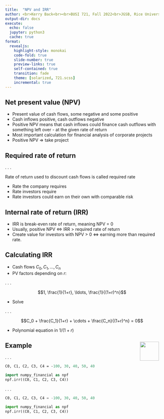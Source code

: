 ```yaml
---
title:  "NPV and IRR"
author: <br>Kerry Back<br><br>BUSI 721, Fall 2022<br>JGSB, Rice University
output-dir: docs
execute:
  echo: false
  jupyter: python3
  cache: true
format: 
  revealjs:
    highlight-style: monokai
    code-fold: true
    slide-number: true
    preview-links: true
    self-contained: true
    transition: fade
    theme: [solarized, 721.scss]
    incremental: true
---
```


## Net present value (NPV)

- Present value of cash flows, some negative and some positive
- Cash inflows positive, cash outflows negative
- Positive NPV means that cash inflows could finance cash outflows with something left over - at the given rate of return
- Most important calculation for financial analysis of corporate projects
- Positive NPV $\Rightarrow$ take project

## Required rate of return

. . .

Rate of return used to discount cash flows is called required rate

- Rate the company requires
- Rate investors require
- Rate investors could earn on their own with comparable risk

## Internal rate of return (IRR)

- IRR is break-even rate of return, meaning NPV = 0
- Usually, positive NPV $\Leftrightarrow$ IRR > required rate of return
- Create value for investors with NPV > 0 $\Leftrightarrow$ earning more than required rate.

## Calculating IRR

- Cash flows $C_0, C_1, \ldots, C_n$
- PV factors depending on $r$:

. . .

$$1, \frac{1}{1+r}, \ldots, \frac{1}{(1+r)^n}$$

- Solve

. . .

$$C_0 + \frac{C_1}{1+r} + \cdots + \frac{C_n}{(1+r)^n} = 0$$

- Polynomial equation in $1/(1+r)$

## Example <a href="https://bbcx-investments.com/borrowing-saving/irr"><img src="images/Rice_Owl.jpg" style="width:.65in;" align=right vertical-align=center></a>

. . .

```.p
C0, C1, C2, C3, C4 = -100, 30, 40, 50, 40

import numpy_financial as npf
npf.irr((C0, C1, C2, C3, C4))
```

. . .

```python
C0, C1, C2, C3, C4 = -100, 30, 40, 50, 40

import numpy_financial as npf
npf.irr((C0, C1, C2, C3, C4))
```
